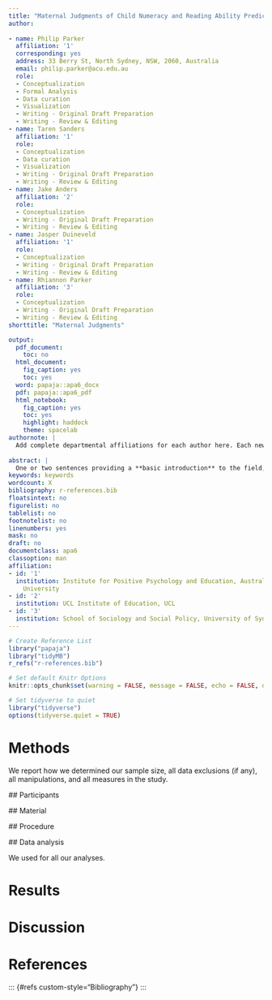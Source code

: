 ```yaml
---
title: "Maternal Judgments of Child Numeracy and Reading Ability Predict Gains in Academic Achievement and Interest"
author:
  
- name: Philip Parker
  affiliation: '1'
  corresponding: yes
  address: 33 Berry St, North Sydney, NSW, 2060, Australia
  email: philip.parker@acu.edu.au
  role:
  - Conceptualization
  - Formal Analysis
  - Data curation
  - Visualization
  - Writing - Original Draft Preparation
  - Writing - Review & Editing
- name: Taren Sanders
  affiliation: '1'
  role:
  - Conceptualization
  - Data curation
  - Visualization
  - Writing - Original Draft Preparation
  - Writing - Review & Editing
- name: Jake Anders
  affiliation: '2'
  role:
  - Conceptualization
  - Writing - Original Draft Preparation
  - Writing - Review & Editing
- name: Jasper Duineveld
  affiliation: '1'
  role:
  - Conceptualization
  - Writing - Original Draft Preparation
  - Writing - Review & Editing
- name: Rhiannon Parker
  affiliation: '3'
  role:
  - Conceptualization
  - Writing - Original Draft Preparation
  - Writing - Review & Editing
shorttitle: "Maternal Judgments"

output:
  pdf_document:
    toc: no
  html_document:
    fig_caption: yes
    toc: yes
  word: papaja::apa6_docx
  pdf: papaja::apa6_pdf
  html_notebook:
    fig_caption: yes
    toc: yes
    highlight: haddock
    theme: spacelab
authornote: |
  Add complete departmental affiliations for each author here. Each new line herein must be indented, like this line. Enter author note here.
  
abstract: |
  One or two sentences providing a **basic introduction** to the field,  comprehensible to a scientist in any discipline.
keywords: keywords
wordcount: X
bibliography: r-references.bib
floatsintext: no
figurelist: no
tablelist: no
footnotelist: no
linenumbers: yes
mask: no
draft: no
documentclass: apa6
classoption: man
affiliation:
- id: '1'
  institution: Institute for Positive Psychology and Education, Australian Catholic
    University
- id: '2'
  institution: UCL Institute of Education, UCL
- id: '3'
  institution: School of Sociology and Social Policy, University of Sydney
---
```


  ```r
# Create Reference List
library("papaja")
library("tidyMB")
r_refs("r-references.bib")

# Set default Knitr Options
knitr::opts_chunk$set(warning = FALSE, message = FALSE, echo = FALSE, dpi = 300)

# Set tidyverse to quiet
library("tidyverse")
options(tidyverse.quiet = TRUE)
```

# Methods

We report how we determined our sample size, all data exclusions (if any), all manipulations, and all measures in the study. <!-- 21-word solution (Simmons, Nelson & Simonsohn, 2012; retrieved from http://ssrn.com/abstract=2160588) -->

  ## Participants

  ## Material

  ## Procedure

  ## Data analysis

  We used for all our analyses.

# Results

# Discussion

\newpage

# References

```{=tex}
\begingroup
\setlength{\parindent}{-0.5in}
\setlength{\leftskip}{0.5in}
```
::: {#refs custom-style="Bibliography"}
  :::

\endgroup

